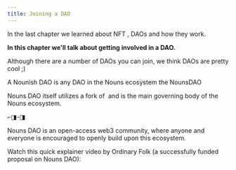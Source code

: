 ```yaml
---
title: Joining a DAO
---
```


In the last chapter we learned about NFT <Nutshell children="utility" glossaryEntry="content/glossary/utility.mdx" />, DAOs and how they work.&#x20;

**In this chapter we'll talk about getting involved in a DAO.**&#x20;

Although there are a number of DAOs you can join, we think <Nutshell children="Nounish" glossaryEntry="content/glossary/Nounish.mdx" /> DAOs are pretty cool ;)

A Nounish DAO is any DAO in the Nouns ecosystem <Nutshell children="forking" /> the NounsDAO <Nutshell children="protocol." />&#x20;

Nouns DAO itself utilizes a fork of <Nutshell children="compound governance" /> and is the main governing body of the Nouns ecosystem.

⌐◨-◨

Nouns DAO is an open-access web3 community, where anyone and everyone is encouraged to openly build upon this ecosystem.

Watch this quick explainer video by Ordinary Folk (a successfully funded proposal on Nouns DAO):

<Tweet tweetLink="ordinaryfolkco/status/1603200528162656257" align="center" hideConversation={true} />

